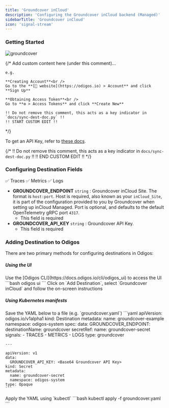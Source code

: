 ```yaml
---
title: 'Groundcover inCloud'
description: 'Configuring the Groundcover inCloud backend (Managed)'
sidebarTitle: 'Groundcover inCloud'
icon: 'signal-stream'
---
```


### Getting Started

<img src="https://d15jtxgb40qetw.cloudfront.net/groundcover.svg" alt="groundcover" className="not-prose h-20" />

{/*
    Add custom content here (under this comment)...

    e.g.

    **Creating Account**<br />
    Go to the **[🔗 website](https://odigos.io) > Account** and click **Sign Up**

    **Obtaining Access Token**<br />
    Go to **⚙️ > Access Tokens** and click **Create New**

    !! Do not remove this comment, this acts as a key indicator in `docs/sync-dest-doc.py` !!
    !! START CUSTOM EDIT !!
*/}

To get an API Key, refer to [these docs](https://docs.groundcover.com/architecture/incloud-managed/ingestion-endpoints#fetching-the-api-key).

{/*
    !! Do not remove this comment, this acts as a key indicator in `docs/sync-dest-doc.py` !!
    !! END CUSTOM EDIT !!
*/}

### Configuring Destination Fields

<Accordion title="Supported Signals:">
  ✅ Traces
  ✅ Metrics
  ✅ Logs
</Accordion>

- **GROUNDCOVER_ENDPOINT** `string` : Groundcover inCloud Site. The format is `host:port`. Host is required, also known as your `inCloud_Site`, it is part of the configuration provided to you by Groundcover when setting up inCloud Managed. Port is optional, and defaults to the default OpenTelemetry gRPC port `4317`.
  - This field is required
- **GROUNDCOVER_API_KEY** `string` : Groundcover API Key.
  - This field is required

### Adding Destination to Odigos

There are two primary methods for configuring destinations in Odigos:

##### **Using the UI**

<Steps>
  <Step>
    Use the [Odigos CLI](https://docs.odigos.io/cli/odigos_ui) to access the UI
    ```bash
    odigos ui
    ```
  </Step>
  <Step>
    Click on `Add Destination`, select `Groundcover inCloud` and follow the on-screen instructions
  </Step>
</Steps>

##### **Using Kubernetes manifests**

<Steps>
  <Step>
    Save the YAML below to a file (e.g. `groundcover.yaml`)
    ```yaml
    apiVersion: odigos.io/v1alpha1
    kind: Destination
    metadata:
      name: groundcover-example
      namespace: odigos-system
    spec:
      data:
        GROUNDCOVER_ENDPOINT: <Groundcover inCloud Site>
      destinationName: groundcover
      secretRef:
        name: groundcover-secret
      signals:
      - TRACES
      - METRICS
      - LOGS
      type: groundcover

    ---

    apiVersion: v1
    data:
      GROUNDCOVER_API_KEY: <Base64 Groundcover API Key>
    kind: Secret
    metadata:
      name: groundcover-secret
      namespace: odigos-system
    type: Opaque
    ```
  </Step>
  <Step>
    Apply the YAML using `kubectl`
    ```bash
    kubectl apply -f groundcover.yaml
    ```
  </Step>
</Steps>